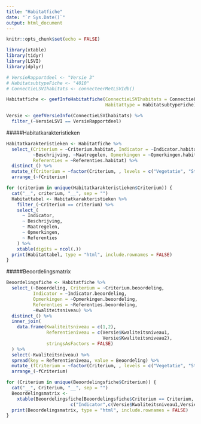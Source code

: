 ```yaml
---
title: "Habitatfiche"
date: "`r Sys.Date()`"
output: html_document
---
```



```r
knitr::opts_chunk$set(echo = FALSE)
```


```r

library(xtable)
library(tidyr)
library(LSVI)
library(dplyr)

```



```r
# VersieRapportdeel <- "Versie 3"
# HabitatsubtypeFiche <- "4010"
# ConnectieLSVIhabitats <- connecteerMetLSVIdb()

Habitatfiche <- geefInfoHabitatfiche(ConnectieLSVIhabitats = ConnectieLSVIhabitats, Versie = VersieRapportdeel, 
                                     Habitattype = HabitatsubtypeFiche)

Versie <- geefVersieInfo(ConnectieLSVIhabitats) %>%
  filter_(~VersieLSVI == VersieRapportdeel)

```


#####Habitatkarakteristieken

```r

Habitatkarakteristieken <- Habitatfiche %>%
  select_(Criterium = ~Criterium.habitat, Indicator = ~Indicator.habitat,
          ~Beschrijving, ~Maatregelen, Opmerkingen = ~Opmerkingen.habitat,
          Referenties = ~Referenties.habitat) %>%
  distinct_() %>%
  mutate_(fCriterium = ~factor(Criterium, , levels = c("Vegetatie", "Structuur", "Verstoring"), ordered = TRUE)) %>%
  arrange_(~fCriterium)

for (criterium in unique(Habitatkarakteristieken$Criterium)) {
  cat("__", criterium, "__", sep = "")
  Habitattabel <- Habitatkarakteristieken %>%
    filter_(~Criterium == criterium) %>%
    select_(
      ~ Indicator, 
      ~ Beschrijving, 
      ~ Maatregelen, 
      ~ Opmerkingen, 
      ~ Referenties
    ) %>%
    xtable(digits = ncol(.))
  print(Habitattabel, type = "html", include.rownames = FALSE)
}

```


#####Beoordelingsmatrix

```r

Beoordelingsfiche <- Habitatfiche %>%
  select_(~Beoordeling, Criterium = ~Criterium.beoordeling, 
          Indicator = ~Indicator.beoordeling, 
          Opmerkingen = ~Opmerkingen.beoordeling, 
          Referenties = ~Referenties.beoordeling,
          ~Kwaliteitsniveau) %>%
  distinct_() %>%
  inner_join(
    data.frame(Kwaliteitsniveau = c(1,2), 
               Referentieniveau = c(Versie$Kwaliteitsniveau1, 
                                    Versie$Kwaliteitsniveau2),
               stringsAsFactors = FALSE)
  ) %>%
  select(-Kwaliteitsniveau) %>%
  spread(key = Referentieniveau, value = Beoordeling) %>%
  mutate_(fCriterium = ~factor(Criterium, , levels = c("Vegetatie", "Structuur", "Verstoring"), ordered = TRUE)) %>%
  arrange_(~fCriterium)

for (Criterium in unique(Beoordelingsfiche$Criterium)) {   
  cat("__", Criterium, "__", sep = "")
  Beoordelingsmatrix <- 
    xtable(Beoordelingsfiche[Beoordelingsfiche$Criterium == Criterium,
                        c("Indicator",c(Versie$Kwaliteitsniveau1,Versie$Kwaliteitsniveau2),"Opmerkingen","Referenties")])
  print(Beoordelingsmatrix, type = "html", include.rownames = FALSE)
}

```


